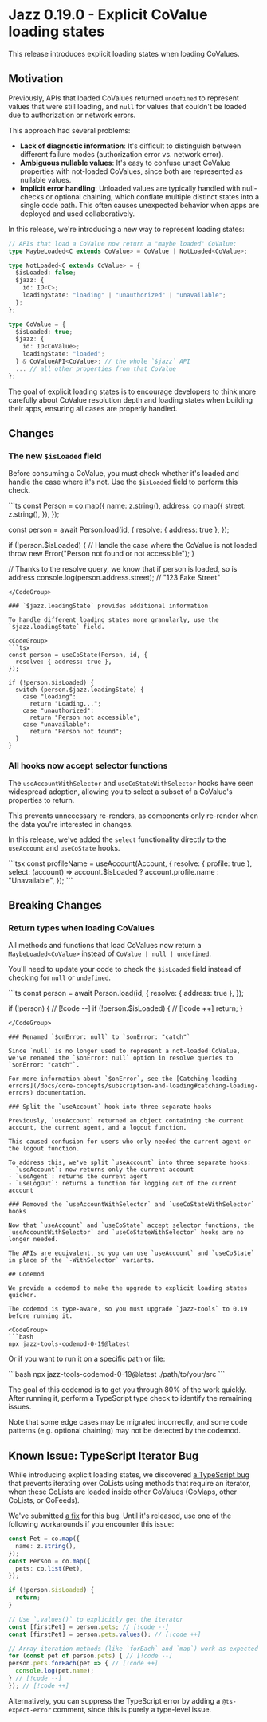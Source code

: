 
# Jazz 0.19.0 - Explicit CoValue loading states

This release introduces explicit loading states when loading CoValues.

## Motivation

Previously, APIs that loaded CoValues returned `undefined` to represent values that were still loading, and `null` for values that couldn't be loaded due to authorization or network errors.

This approach had several problems:
- **Lack of diagnostic information**: It's difficult to distinguish between different failure modes (authorization error vs. network error).
- **Ambiguous nullable values**: It's easy to confuse unset CoValue properties with not-loaded CoValues, since both are represented as nullable values.
- **Implicit error handling**: Unloaded values are typically handled with null-checks or optional chaining, which conflate multiple distinct states into a single code path. This often causes unexpected behavior when apps are deployed and used collaboratively.

In this release, we're introducing a new way to represent loading states:
<CodeGroup>
```ts
// APIs that load a CoValue now return a "maybe loaded" CoValue:
type MaybeLoaded<C extends CoValue> = CoValue | NotLoaded<CoValue>;

type NotLoaded<C extends CoValue> = { 
  $isLoaded: false;
  $jazz: {    
    id: ID<C>;  
    loadingState: "loading" | "unauthorized" | "unavailable";  
  };
};

type CoValue = {
  $isLoaded: true;
  $jazz: {
    id: ID<CoValue>;
    loadingState: "loaded";
  } & CoValueAPI<CoValue>; // the whole `$jazz` API
  ... // all other properties from that CoValue
};
```
</CodeGroup>

The goal of explicit loading states is to encourage developers to think more carefully about CoValue resolution depth and loading states when building their apps, ensuring all cases are properly handled.

## Changes

### The new `$isLoaded` field

Before consuming a CoValue, you must check whether it's loaded and handle the case where it's not. Use the `$isLoaded` field to perform this check.

<CodeGroup>
```ts
const Person = co.map({
  name: z.string(),
  address: co.map({
    street: z.string(),
  }),
});

const person = await Person.load(id, {
  resolve: { address: true },
});

if (!person.$isLoaded) {
  // Handle the case where the CoValue is not loaded
  throw new Error("Person not found or not accessible");
}

// Thanks to the resolve query, we know that if person is loaded, so is address
console.log(person.address.street); // "123 Fake Street" 
```
</CodeGroup>

### `$jazz.loadingState` provides additional information

To handle different loading states more granularly, use the `$jazz.loadingState` field.

<CodeGroup>
```tsx
const person = useCoState(Person, id, {
  resolve: { address: true },
});

if (!person.$isLoaded) {
  switch (person.$jazz.loadingState) {
    case "loading":
      return "Loading...";
    case "unauthorized":
      return "Person not accessible";
    case "unavailable":
      return "Person not found";
  }
}
```
</CodeGroup>

### All hooks now accept selector functions

The `useAccountWithSelector` and `useCoStateWithSelector` hooks have seen widespread adoption, allowing you to select a subset of a CoValue's properties to return.

This prevents unnecessary re-renders, as components only re-render when the data you're interested in changes.

In this release, we've added the `select` functionality directly to the `useAccount` and `useCoState` hooks.

<CodeGroup>
```tsx
const profileName = useAccount(Account, {
  resolve: { profile: true },
  select: (account) => 
    account.$isLoaded
      ? account.profile.name 
      : "Unavailable",
});
```
</CodeGroup>

## Breaking Changes

### Return types when loading CoValues

All methods and functions that load CoValues now return a `MaybeLoaded<CoValue>` instead of `CoValue | null | undefined`.

You'll need to update your code to check the `$isLoaded` field instead of checking for `null` or `undefined`.

<CodeGroup>
```ts
const person = await Person.load(id, {
  resolve: { address: true },
});

if (!person) { // [!code --]
if (!person.$isLoaded) { // [!code ++]
  return;
}
```
</CodeGroup>

### Renamed `$onError: null` to `$onError: "catch"`

Since `null` is no longer used to represent a not-loaded CoValue, we've renamed the `$onError: null` option in resolve queries to `$onError: "catch"`.

For more information about `$onError`, see the [Catching loading errors](/docs/core-concepts/subscription-and-loading#catching-loading-errors) documentation.

### Split the `useAccount` hook into three separate hooks

Previously, `useAccount` returned an object containing the current account, the current agent, and a logout function.

This caused confusion for users who only needed the current agent or the logout function.

To address this, we've split `useAccount` into three separate hooks:
- `useAccount`: now returns only the current account
- `useAgent`: returns the current agent
- `useLogOut`: returns a function for logging out of the current account

### Removed the `useAccountWithSelector` and `useCoStateWithSelector` hooks

Now that `useAccount` and `useCoState` accept selector functions, the `useAccountWithSelector` and `useCoStateWithSelector` hooks are no longer needed.

The APIs are equivalent, so you can use `useAccount` and `useCoState` in place of the `-WithSelector` variants.

## Codemod

We provide a codemod to make the upgrade to explicit loading states quicker.

The codemod is type-aware, so you must upgrade `jazz-tools` to 0.19 before running it.

<CodeGroup>
```bash
npx jazz-tools-codemod-0-19@latest
```
</CodeGroup>

Or if you want to run it on a specific path or file:

<CodeGroup>
```bash
npx jazz-tools-codemod-0-19@latest ./path/to/your/src
```
</CodeGroup>

The goal of this codemod is to get you through 80% of the work quickly. After running it, perform a TypeScript type check to identify the remaining issues.

Note that some edge cases may be migrated incorrectly, and some code patterns (e.g. optional chaining) may not be detected by the codemod.

## Known Issue: TypeScript Iterator Bug

While introducing explicit loading states, we discovered [a TypeScript bug](https://github.com/microsoft/TypeScript/issues/62462) that prevents iterating over CoLists using methods that require an iterator, when these CoLists are loaded inside other CoValues (CoMaps, other CoLists, or CoFeeds).

We've submitted [a fix](https://github.com/microsoft/TypeScript/pull/62661) for this bug. Until it's released, use one of the following workarounds if you encounter this issue:

```ts
const Pet = co.map({
  name: z.string(),
});
const Person = co.map({
  pets: co.list(Pet),
});

if (!person.$isLoaded) {
  return;
}

// Use `.values()` to explicitly get the iterator
const [firstPet] = person.pets; // [!code --]
const [firstPet] = person.pets.values(); // [!code ++]

// Array iteration methods (like `forEach` and `map`) work as expected
for (const pet of person.pets) { // [!code --]
person.pets.forEach(pet => { // [!code ++]
  console.log(pet.name);
} // [!code --]
}); // [!code ++]
```

Alternatively, you can suppress the TypeScript error by adding a `@ts-expect-error` comment, since this is purely a type-level issue.
